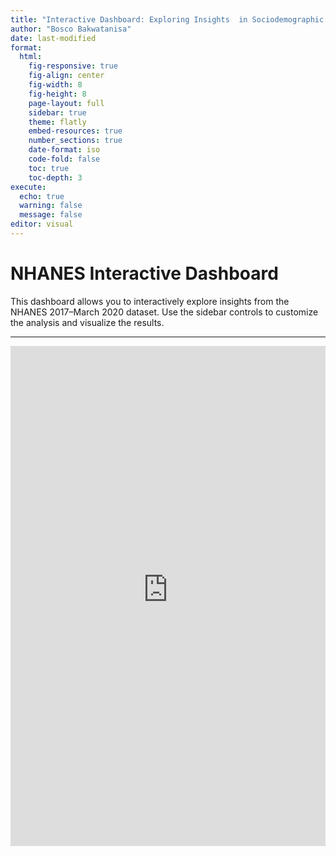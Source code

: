 ```yaml
---
title: "Interactive Dashboard: Exploring Insights  in Sociodemographic and Health Associations from the NHANES 2017–March 2020 Dataset"
author: "Bosco Bakwatanisa"
date: last-modified
format: 
  html:
    fig-responsive: true
    fig-align: center
    fig-width: 8
    fig-height: 8
    page-layout: full
    sidebar: true
    theme: flatly
    embed-resources: true
    number_sections: true
    date-format: iso
    code-fold: false
    toc: true
    toc-depth: 3
execute:
  echo: true
  warning: false
  message: false
editor: visual
---
```


# NHANES Interactive Dashboard

This dashboard allows you to interactively explore insights from the NHANES 2017–March 2020 dataset. Use the sidebar controls to customize the analysis and visualize the results.

------------------------------------------------------------------------


<iframe src="https://your-account-name.shinyapps.io/app-name"
        width="100%" 
        height="800px" 
        frameborder="0">
</iframe>







